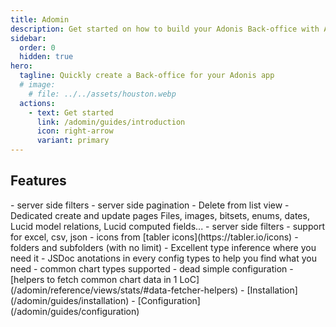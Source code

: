```yaml
---
title: Adomin
description: Get started on how to build your Adonis Back-office with Adomin
sidebar:
  order: 0
  hidden: true
hero:
  tagline: Quickly create a Back-office for your Adonis app
  # image:
    # file: ../../assets/houston.webp
  actions:
    - text: Get started
      link: /adomin/guides/introduction
      icon: right-arrow
      variant: primary
---
```



## Features

<CardGrid>
  <Card title="List view for your models" icon="list-format">
    - server side filters
    - server side pagination
  </Card>

   <Card title="CRUD functionnality" icon="pen">
    - Delete from list view
    - Dedicated create and update pages
  </Card>

  <Card title="Many data types built in" icon="seti:odata">
    Files, images, bitsets, enums, dates, Lucid model relations, Lucid computed fields...
  </Card>

  <Card title="Export functionnality" icon="document">
    - server side filters
    - support for excel, csv, json
  </Card>

  <Card title="Sidebar" icon="seti:image">
    - icons from [tabler icons](https://tabler.io/icons)
    - folders and subfolders (with no limit)
  </Card>

  <Card title="Good DX" icon="seti:typescript">
    - Excellent type inference where you need it
    - JSDoc anotations in every config types to help you find what you need
  </Card>

  <Card title="Easy to use Charts" icon="gitter">
    - common chart types supported
    - dead simple configuration
    - [helpers to fetch common chart data in 1 LoC](/adomin/reference/views/stats/#data-fetcher-helpers)
  </Card>

  <Card title="Get started" icon="open-book">
    - [Installation](/adomin/guides/installation)
    - [Configuration](/adomin/guides/configuration)
  </Card>
</CardGrid>
